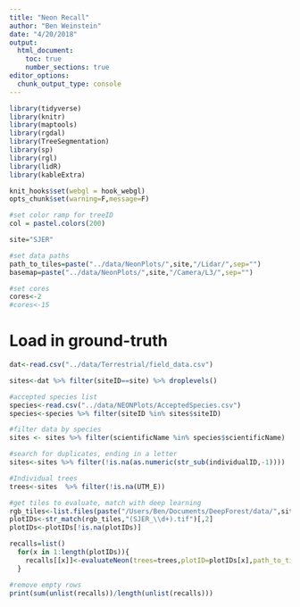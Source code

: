 ```yaml
---
title: "Neon Recall"
author: "Ben Weinstein"
date: "4/20/2018"
output: 
  html_document:
    toc: true
    number_sections: true
editor_options: 
  chunk_output_type: console
---
```


```r
library(tidyverse)
library(knitr)
library(maptools)
library(rgdal)
library(TreeSegmentation)
library(sp)
library(rgl)
library(lidR)
library(kableExtra)

knit_hooks$set(webgl = hook_webgl)
opts_chunk$set(warning=F,message=F)

#set color ramp for treeID
col = pastel.colors(200)

site="SJER"

#set data paths
path_to_tiles=paste("../data/NeonPlots/",site,"/Lidar/",sep="")
basemap=paste("../data/NeonPlots/",site,"/Camera/L3/",sep="")

#set cores
cores<-2
#cores<-15
```

# Load in ground-truth
```r
dat<-read.csv("../data/Terrestrial/field_data.csv")

sites<-dat %>% filter(siteID==site) %>% droplevels()

#accepted species list
species<-read.csv("../data/NEONPlots/AcceptedSpecies.csv")
species<-species %>% filter(siteID %in% sites$siteID)

#filter data by species
sites <- sites %>% filter(scientificName %in% species$scientificName)

#search for duplicates, ending in a letter
sites<-sites %>% filter(!is.na(as.numeric(str_sub(individualID,-1))))

#Individual trees
trees<-sites  %>% filter(!is.na(UTM_E))

#get tiles to evaluate, match with deep learning 
rgb_tiles<-list.files(paste("/Users/Ben/Documents/DeepForest/data/",site,sep=""))
plotIDs<-str_match(rgb_tiles,"(SJER_\\d+).tif")[,2]
plotIDs<-plotIDs[!is.na(plotIDs)]

recalls=list()
  for(x in 1:length(plotIDs)){
    recalls[[x]]<-evaluateNeon(trees=trees,plotID=plotIDs[x],path_to_tiles=path_to_tiles,algorithm = "silva",basemap = basemap,proj4="+init=epsg:32611",plot_results=T)
  }

#remove empty rows
print(sum(unlist(recalls))/length(unlist(recalls)))

```

